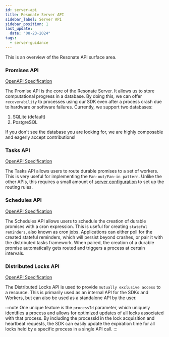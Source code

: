 ```yaml
---
id: server-api
title: Resonate Server API
sidebar_label: Server API
sidebar_position: 1
last_update:
  date: "08-23-2024"
tags:
  - server-guidance
---
```


This is an overview of the Resonate API surface area.

### Promises API

[OpenAPI Specification](https://github.com/resonatehq/resonate/blob/main/api/promises-openapi.yml)

The Promise API is the core of the Resonate Server. It allows us to store computational progress in a database. By doing this, we can offer `recoverability` to processes using our SDK even after a process crash due to hardware or software failures. Currently, we support two databases:

1. SQLite (default)
2. PostgreSQL

If you don't see the database you are looking for, we are highly composable and eagerly accept contributions!

### Tasks API

[OpenAPI Specification](https://github.com/resonatehq/resonate/blob/main/api/tasks-openapi.yml)

The Tasks API allows users to route durable promises to a set of workers. This is very useful for implementing the `Fan-out/Fan-in pattern`. Unlike the other APIs, this requires a small amount of [server configuration](https://github.com/resonatehq/quickstart-ts/tree/main/Step3) to set up the routing rules.

### Schedules API

[OpenAPI Specification](https://github.com/resonatehq/resonate/blob/main/api/schedules-openapi.yml)

The Schedules API allows users to schedule the creation of durable promises with a cron expression. This is useful for creating `stateful reminders`, also known as cron jobs. Applications can either poll for the created stateful reminders, which will persist beyond crashes, or pair it with the distributed tasks framework. When paired, the creation of a durable promise automatically gets routed and triggers a process at certain intervals.

### Distributed Locks API

[OpenAPI Specification](https://github.com/resonatehq/resonate/blob/main/api/locks-openapi.yml)

The Distributed Locks API is used to provide `mutually exclusive access` to a resource. This is primarily used as an internal API for the SDKs and Workers, but can also be used as a standalone API by the user.

:::note
One unique feature is the `processId` parameter, which uniquely identifies a process and allows for optimized updates of all locks associated with that process. By including the processId in the lock acquisition and heartbeat requests, the SDK can easily update the expiration time for all locks held by a specific process in a single API call.
:::
